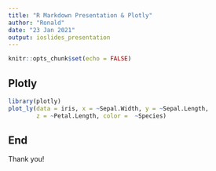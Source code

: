 ```yaml
---
title: "R Markdown Presentation & Plotly"
author: "Ronald"
date: "23 Jan 2021"
output: ioslides_presentation
---
```


```r
knitr::opts_chunk$set(echo = FALSE)
```

## Plotly
```r
library(plotly)
plot_ly(data = iris, x = ~Sepal.Width, y = ~Sepal.Length, 
        z = ~Petal.Length, color =  ~Species)
```

## End

Thank you!